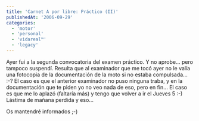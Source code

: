 ```yaml
---
title: 'Carnet A por libre: Práctico (II)'
publishedAt: '2006-09-29'
categories:
  - 'motor'
  - 'personal'
  - 'vidareal™'
  - 'legacy'
---
```


Ayer fui a la segunda convocatoria del examen práctico. Y no aprobe... pero tampoco suspendí. Resulta que al examinador que me tocó ayer no le valía una fotocopia de la documentación de la moto si no estaba compulsada... :-? El caso es que el anterior examinador no puso ninguna traba, y en la documentación que te piden yo no veo nada de eso, pero en fin... El caso es que me lo aplazó (faltaría más) y tengo que volver a ir el Jueves 5 :-) Lástima de mañana perdida y eso...

Os mantendré informados ;-)
